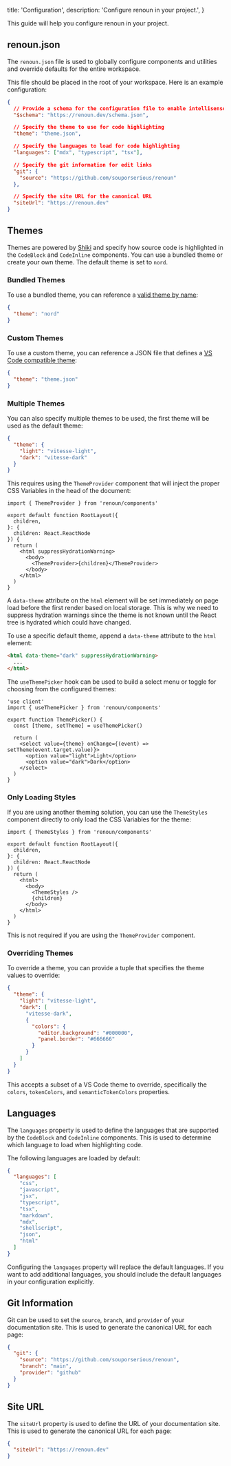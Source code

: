   title: 'Configuration',
  description: 'Configure renoun in your project.',
}

This guide will help you configure renoun in your project.

## renoun.json

The `renoun.json` file is used to globally configure components and utilities and override defaults for the entire workspace.

This file should be placed in the root of your workspace. Here is an example configuration:

```json path="renoun.json"
{
  // Provide a schema for the configuration file to enable intellisense
  "$schema": "https://renoun.dev/schema.json",

  // Specify the theme to use for code highlighting
  "theme": "theme.json",

  // Specify the languages to load for code highlighting
  "languages": ["mdx", "typescript", "tsx"],

  // Specify the git information for edit links
  "git": {
    "source": "https://github.com/souporserious/renoun"
  },

  // Specify the site URL for the canonical URL
  "siteUrl": "https://renoun.dev"
}
```

## Themes

Themes are powered by <a href="https://shiki.style" target="_blank" rel="noopener">Shiki</a> and specify how source code is highlighted in the `CodeBlock` and `CodeInline` components. You can use a bundled theme or create your own theme. The default theme is set to `nord`.

### Bundled Themes

To use a bundled theme, you can reference a <a href="https://shiki.matsu.io/themes" target="_blank" rel="noopener">valid theme by name</a>:

```json
{
  "theme": "nord"
}
```

### Custom Themes

To use a custom theme, you can reference a JSON file that defines a <a href="https://code.visualstudio.com/api/extension-guides/color-theme" target="_blank" rel="noopener">VS Code compatible theme</a>:

```json
{
  "theme": "theme.json"
}
```

### Multiple Themes

You can also specify multiple themes to be used, the first theme will be used as the default theme:

```json
{
  "theme": {
    "light": "vitesse-light",
    "dark": "vitesse-dark"
  }
}
```

This requires using the `ThemeProvider` component that will inject the proper CSS Variables in the head of the document:

```tsx
import { ThemeProvider } from 'renoun/components'

export default function RootLayout({
  children,
}: {
  children: React.ReactNode
}) {
  return (
    <html suppressHydrationWarning>
      <body>
        <ThemeProvider>{children}</ThemeProvider>
      </body>
    </html>
  )
}
```

A `data-theme` attribute on the `html` element will be set immediately on page load before the first render based on local storage. This is why we need to suppress hydration warnings since the theme is not known until the React tree is hydrated which could have changed.

To use a specific default theme, append a `data-theme` attribute to the `html` element:

```html
<html data-theme="dark" suppressHydrationWarning>
  ...
</html>
```

The `useThemePicker` hook can be used to build a select menu or toggle for choosing from the configured themes:

```tsx
'use client'
import { useThemePicker } from 'renoun/components'

export function ThemePicker() {
  const [theme, setTheme] = useThemePicker()

  return (
    <select value={theme} onChange={(event) => setTheme(event.target.value)}>
      <option value="light">Light</option>
      <option value="dark">Dark</option>
    </select>
  )
}
```

### Only Loading Styles

If you are using another theming solution, you can use the `ThemeStyles` component directly to only load the CSS Variables for the theme:

```tsx
import { ThemeStyles } from 'renoun/components'

export default function RootLayout({
  children,
}: {
  children: React.ReactNode
}) {
  return (
    <html>
      <body>
        <ThemeStyles />
        {children}
      </body>
    </html>
  )
}
```

This is not required if you are using the `ThemeProvider` component.

### Overriding Themes

To override a theme, you can provide a tuple that specifies the theme values to override:

```json
{
  "theme": {
    "light": "vitesse-light",
    "dark": [
      "vitesse-dark",
      {
        "colors": {
          "editor.background": "#000000",
          "panel.border": "#666666"
        }
      }
    ]
  }
}
```

This accepts a subset of a VS Code theme to override, specifically the `colors`, `tokenColors`, and `semanticTokenColors` properties.

## Languages

The `languages` property is used to define the languages that are supported by the `CodeBlock` and `CodeInline` components. This is used to determine which language to load when highlighting code.

The following languages are loaded by default:

```json
{
  "languages": [
    "css",
    "javascript",
    "jsx",
    "typescript",
    "tsx",
    "markdown",
    "mdx",
    "shellscript",
    "json",
    "html"
  ]
}
```

<Note>

Configuring the `languages` property will replace the default languages. If you want to add additional languages, you should include the default languages in your configuration explicitly.

</Note>

## Git Information

Git can be used to set the `source`, `branch`, and `provider` of your documentation site. This is used to generate the canonical URL for each page:

```json
{
  "git": {
    "source": "https://github.com/souporserious/renoun",
    "branch": "main",
    "provider": "github"
  }
}
```

## Site URL

The `siteUrl` property is used to define the URL of your documentation site. This is used to generate the canonical URL for each page:

```json
{
  "siteUrl": "https://renoun.dev"
}
```

